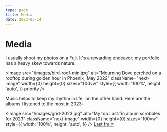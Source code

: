 ```yaml
---
type: page
title: Media
date: 2023-05-14
---
```


# Media

I usually shoot my photos on a Fuji. It's a rewarding endeavor; my portfolio has a heavy skew towards nature.


<Image
  src="/images/bird-roof-min.jpg"
  alt="Mourning Dove perched on a rooftop during golden hour in Phoenix, May 2022"
  className="next-image"
  width={0}
  height={0}
  sizes="100vw"
  style={{
      width: '100%',
      height: 'auto',
  }}
  priority
/>

Music helps to keep my rhythm in life, on the other hand. Here are the albums I listened to the most in 2023:

<Image
  src="/images/grid-2023.jpg"
  alt="My top Last.fm album scrobbles for 2023"
  className="next-image"
  width={0}
  height={0}
  sizes="100vw"
  style={{
      width: '100%',
      height: 'auto',
  }}
/>
[Last.fm ↗](https://www.last.fm/user/batouttahellcat)
